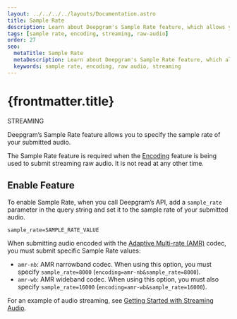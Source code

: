 ---
layout: ../../../../layouts/Documentation.astro
title: Sample Rate
description: Learn about Deepgram's Sample Rate feature, which allows you to specify the sample rate of your submitted audio. Required when the Encoding feature is also being used to submit streaming raw audio.
tags: [sample rate, encoding, streaming, raw-audio]
order: 27
seo:
  metaTitle: Sample Rate
  metaDescription: Learn about Deepgram's Sample Rate feature, which allows you to specify the sample rate of your submitted audio. Required when the Encoding feature is also being used to submit streaming raw audio.
  keywords: sample rate, encoding, raw audio, streaming
---

# {frontmatter.title}

<div class="badge">STREAMING</div>

Deepgram’s Sample Rate feature allows you to specify the sample rate of your submitted audio.

The Sample Rate feature is required when the [Encoding](/documentation/features/encoding/) feature is being used to submit streaming raw audio. It is not read at any other time.

## Enable Feature

To enable Sample Rate, when you call Deepgram’s API, add a `sample_rate` parameter in the query string and set it to the sample rate of your submitted audio.

`sample_rate=SAMPLE_RATE_VALUE`

<Alert type="warning">

When submitting audio encoded with the [Adaptive Multi-rate (AMR)](/documentation/glossary/#A) codec, you must submit specific Sample Rate values:

- `amr-nb`: AMR narrowband codec. When using this option, you must specify `sample_rate=8000` (`encoding=amr-nb&sample_rate=8000`).
- `amr-wb`: AMR wideband codec. When using this option, you must also specify `sample_rate=16000` (`encoding=amr-wb&sample_rate=16000`).

</Alert>

For an example of audio streaming, see [Getting Started with Streaming Audio](/documentation/getting-started/streaming/).

